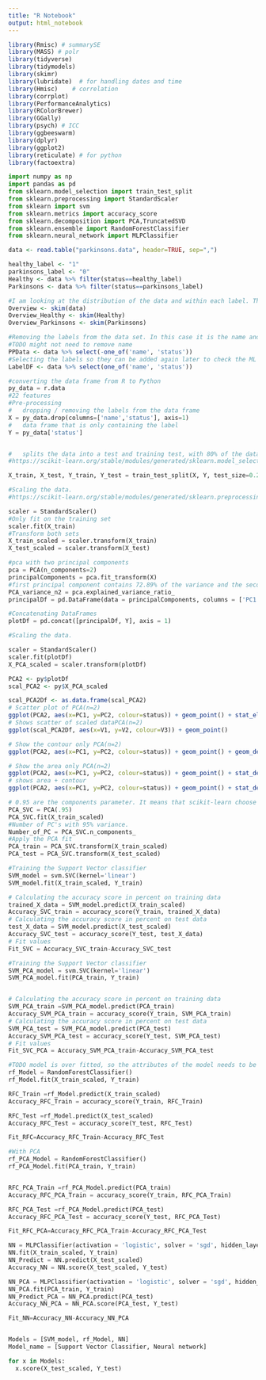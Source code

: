```yaml
---
title: "R Notebook"
output: html_notebook
---
```


```r
library(Rmisc) # summarySE
library(MASS) # polr
library(tidyverse)
library(tidymodels)
library(skimr)
library(lubridate)  # for handling dates and time
library(Hmisc)    # correlation
library(corrplot)
library(PerformanceAnalytics)
library(RColorBrewer)
library(GGally)
library(psych) # ICC
library(ggbeeswarm)
library(dplyr)
library(ggplot2)
library(reticulate) # for python
library(factoextra)
```

```python
import numpy as np
import pandas as pd
from sklearn.model_selection import train_test_split
from sklearn.preprocessing import StandardScaler
from sklearn import svm
from sklearn.metrics import accuracy_score
from sklearn.decomposition import PCA,TruncatedSVD
from sklearn.ensemble import RandomForestClassifier
from sklearn.neural_network import MLPClassifier

```

```r
data <- read.table("parkinsons.data", header=TRUE, sep=",")
```

```r
healthy_label <- "1"
parkinsons_label <- "0"
Healthy <- data %>% filter(status==healthy_label)
Parkinsons <- data %>% filter(status==parkinsons_label)
```

```r
#I am looking at the distribution of the data and within each label. This also check the data for empty cells 
Overview <- skim(data)
Overview_Healthy <- skim(Healthy)
Overview_Parkinsons <- skim(Parkinsons)

```


```r
#Removing the labels from the data set. In this case it is the name and status
#TODO might not need to remove name
PPData <- data %>% select(-one_of('name', 'status'))
#Selecting the labels so they can be added again later to check the ML
LabelDF <- data %>% select(one_of('name', 'status')) 

```


```python
#converting the data frame from R to Python
py_data = r.data
#22 features
#Pre-processing
#   dropping / removing the labels from the data frame 
X = py_data.drop(columns=['name','status'], axis=1)
#   data frame that is only containing the label
Y = py_data['status']


#   splits the data into a test and training test, with 80% of the data being used for training. Shuffles the data twice before spiting 
#https://scikit-learn.org/stable/modules/generated/sklearn.model_selection.train_test_split.html?highlight=train_test_split#sklearn.model_selection.train_test_split

X_train, X_test, Y_train, Y_test = train_test_split(X, Y, test_size=0.2, random_state=2)

#Scaling the data. 
#https://scikit-learn.org/stable/modules/generated/sklearn.preprocessing.StandardScaler.html?highlight=standardscaler#sklearn.preprocessing.StandardScaler 

scaler = StandardScaler()
#Only fit on the training set
scaler.fit(X_train)
#Transform both sets
X_train_scaled = scaler.transform(X_train)
X_test_scaled = scaler.transform(X_test)

```
```python
#pca with two principal components
pca = PCA(n_components=2)
principalComponents = pca.fit_transform(X)
#first principal component contains 72.89% of the variance and the second principal component contains 21.82% of the variance.
PCA_variance_n2 = pca.explained_variance_ratio_
principalDf = pd.DataFrame(data = principalComponents, columns = ['PC1', 'PC2'])

#Concatenating DataFrames
plotDf = pd.concat([principalDf, Y], axis = 1)

#Scaling the data. 

scaler = StandardScaler()
scaler.fit(plotDf)
X_PCA_scaled = scaler.transform(plotDf)
```

```r
PCA2 <- py$plotDf
scal_PCA2 <- py$X_PCA_scaled

scal_PCA2Df <- as.data.frame(scal_PCA2)
# Scatter plot of PCA(n=2)
ggplot(PCA2, aes(x=PC1, y=PC2, colour=status)) + geom_point() + stat_ellipse()
# Shows scatter of scaled dataPCA(n=2)
ggplot(scal_PCA2Df, aes(x=V1, y=V2, colour=V3)) + geom_point()

# Show the contour only PCA(n=2)
ggplot(PCA2, aes(x=PC1, y=PC2, colour=status)) + geom_point() + geom_density_2d()

# Show the area only PCA(n=2)
ggplot(PCA2, aes(x=PC1, y=PC2, colour=status)) + geom_point() + stat_density_2d(aes(fill = ..level..), geom="polygon")
# shows area + contour
ggplot(PCA2, aes(x=PC1, y=PC2, colour=status)) + geom_point() + stat_density_2d(aes(fill = ..level..), geom="polygon", colour="white")
```
```python
# 0.95 are the components parameter. It means that scikit-learn choose the minimum number of principal components such that 95% of the variance is retained.
PCA_SVC = PCA(.95)
PCA_SVC.fit(X_train_scaled)
#Number of PC's with 95% variance.
Number_of_PC = PCA_SVC.n_components_
#Apply the PCA fit
PCA_train = PCA_SVC.transform(X_train_scaled)
PCA_test = PCA_SVC.transform(X_test_scaled)
```

```python
#Training the Support Vector classifier 
SVM_model = svm.SVC(kernel='linear')
SVM_model.fit(X_train_scaled, Y_train)

# Calculating the accuracy score in percent on training data
trained_X_data = SVM_model.predict(X_train_scaled)
Accuracy_SVC_train = accuracy_score(Y_train, trained_X_data) 
# Calculating the accuracy score in percent on test data
test_X_data = SVM_model.predict(X_test_scaled)
Accuracy_SVC_test = accuracy_score(Y_test, test_X_data)
# Fit values
Fit_SVC = Accuracy_SVC_train-Accuracy_SVC_test

```

```python
#Training the Support Vector classifier 
SVM_PCA_model = svm.SVC(kernel='linear')
SVM_PCA_model.fit(PCA_train, Y_train)


# Calculating the accuracy score in percent on training data
SVM_PCA_train =SVM_PCA_model.predict(PCA_train)
Accuracy_SVM_PCA_train = accuracy_score(Y_train, SVM_PCA_train) 
# Calculating the accuracy score in percent on test data
SVM_PCA_test = SVM_PCA_model.predict(PCA_test)
Accuracy_SVM_PCA_test = accuracy_score(Y_test, SVM_PCA_test)
# Fit values
Fit_SVC_PCA = Accuracy_SVM_PCA_train-Accuracy_SVM_PCA_test

```

```python
#TODO model is over fitted, so the attributes of the model needs to be designed better
rf_Model = RandomForestClassifier()
rf_Model.fit(X_train_scaled, Y_train)

RFC_Train =rf_Model.predict(X_train_scaled)
Accuracy_RFC_Train = accuracy_score(Y_train, RFC_Train)

RFC_Test =rf_Model.predict(X_test_scaled)
Accuracy_RFC_Test = accuracy_score(Y_test, RFC_Test)

Fit_RFC=Accuracy_RFC_Train-Accuracy_RFC_Test

#With PCA
rf_PCA_Model = RandomForestClassifier()
rf_PCA_Model.fit(PCA_train, Y_train)


RFC_PCA_Train =rf_PCA_Model.predict(PCA_train)
Accuracy_RFC_PCA_Train = accuracy_score(Y_train, RFC_PCA_Train)

RFC_PCA_Test =rf_PCA_Model.predict(PCA_test)
Accuracy_RFC_PCA_Test = accuracy_score(Y_test, RFC_PCA_Test)

Fit_RFC_PCA=Accuracy_RFC_PCA_Train-Accuracy_RFC_PCA_Test
```

```python
NN = MLPClassifier(activation = 'logistic', solver = 'sgd', hidden_layer_sizes=(100), random_state=1, max_iter=3000)
NN.fit(X_train_scaled, Y_train)
NN_Predict = NN.predict(X_test_scaled)
Accuracy_NN = NN.score(X_test_scaled, Y_test)

NN_PCA = MLPClassifier(activation = 'logistic', solver = 'sgd', hidden_layer_sizes=(100), random_state=1, max_iter=3000)
NN_PCA.fit(PCA_train, Y_train)
NN_Predict_PCA = NN_PCA.predict(PCA_test)
Accuracy_NN_PCA = NN_PCA.score(PCA_test, Y_test)

Fit_NN=Accuracy_NN-Accuracy_NN_PCA
```

```python


```


```python
Models = [SVM_model, rf_Model, NN]
Model_name = [Support Vector Classifier, Neural network]

for x in Models:
  x.score(X_test_scaled, Y_test)

```